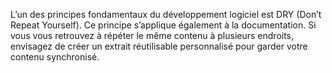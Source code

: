 L’un des principes fondamentaux du développement logiciel est DRY (Don’t Repeat Yourself). Ce principe s’applique également à la documentation. Si vous vous retrouvez à répéter le même contenu à plusieurs endroits, envisagez de créer un extrait réutilisable personnalisé pour garder votre contenu synchronisé.